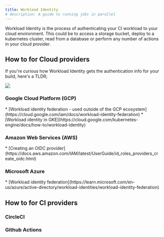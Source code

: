 ```yaml
---
title: Workload Identity
# description: A guide to running jobs in parallel
---
```


Workload Identity is the process of authenticating your CI workload to your 
cloud environment. This could be to access a storage bucket, deploy to a 
kubernetes cluster, read from a database or perform any number of actions 
in your cloud provider.

## How to for Cloud providers

If you're curious how Workload Identity gets the authentication info for your 
build, here's a TLDR;

![](../../../../assets/workload-identity/workload-identity.png)

### Google Cloud Platform (GCP)
<Card icon="document" title="Offical documentation">
* [Workload identity federation - used outside of the GCP ecosystem](https://cloud.google.com/iam/docs/workload-identity-federation)
* [Workload identity in GKE](https://cloud.google.com/kubernetes-engine/docs/how-to/workload-identity)
</Card>

### Amazon Web Services (AWS)
<Card icon="document" title="Offical documentation">
* [Creating an OIDC provider](https://docs.aws.amazon.com/IAM/latest/UserGuide/id_roles_providers_create_oidc.html)
</Card>

### Microsoft Azure
<Card icon="document" title="Offical documentation">
* [Workload identity federation](https://learn.microsoft.com/en-us/azure/active-directory/workload-identities/workload-identity-federation)
</Card>



## How to for CI providers

### CircleCI

<CircleCI />

### Github Actions

<GithubActions />
